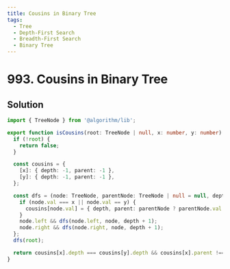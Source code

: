 ```yaml
---
title: Cousins in Binary Tree
tags:
  - Tree
  - Depth-First Search
  - Breadth-First Search
  - Binary Tree
---
```


# 993. Cousins in Binary Tree

<Badges>
  <LevelBadge level="easy" />
  <TopicBadge name="Tree" slug="tree" />
  <TopicBadge name="Depth-First Search" slug="depth-first-search" />
  <TopicBadge name="Breadth-First Search" slug="breadth-first-search" />
  <TopicBadge name="Binary Tree" slug="binary-tree" />
</Badges>

## Solution

```typescript filename="solution.ts" copy
import { TreeNode } from '@algorithm/lib';

export function isCousins(root: TreeNode | null, x: number, y: number): boolean {
  if (!root) {
    return false;
  }

  const cousins = {
    [x]: { depth: -1, parent: -1 },
    [y]: { depth: -1, parent: -1 },
  };

  const dfs = (node: TreeNode, parentNode: TreeNode | null = null, depth = 0) => {
    if (node.val === x || node.val == y) {
      cousins[node.val] = { depth, parent: parentNode ? parentNode.val : -1 };
    }
    node.left && dfs(node.left, node, depth + 1);
    node.right && dfs(node.right, node, depth + 1);
  };
  dfs(root);

  return cousins[x].depth === cousins[y].depth && cousins[x].parent !== cousins[y].parent;
}
```

<ProblemLink
  codingSite="leetcode"
  href="https://leetcode.com/problems/cousins-in-binary-tree"
  title="Cousins in Binary Tree"
/>
